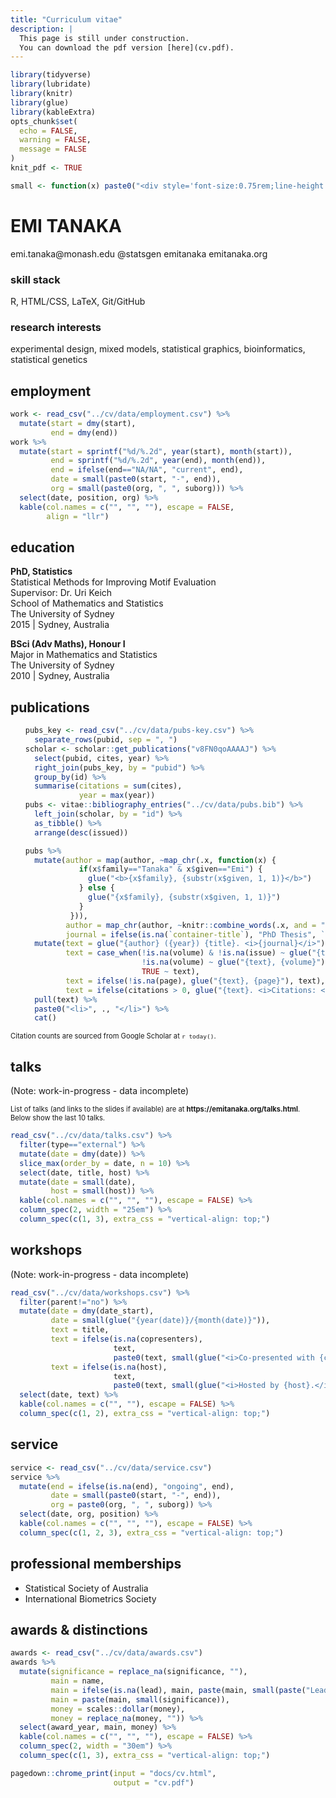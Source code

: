 ```yaml
---
title: "Curriculum vitae"
description: |
  This page is still under construction.  
  You can download the pdf version [here](cv.pdf).
---
```




<link rel="stylesheet" href="assets/cv-styles.css">

```r
library(tidyverse)
library(lubridate)
library(knitr)
library(glue)
library(kableExtra)
opts_chunk$set(
  echo = FALSE,
  warning = FALSE,
  message = FALSE
)
knit_pdf <- TRUE

small <- function(x) paste0("<div style='font-size:0.75rem;line-height:0.9rem;'>", x, "</div>")
```

<!--
Needs to be knitted twice for pdf to be updated to the latest.
-->


<main class="cv-canvas">

# [E]{.bigger}MI [T]{.bigger}ANAKA

<i class="fas fa-envelope"></i> emi.tanaka@monash.edu
<i class="fab fa-twitter"></i> @statsgen
<i class="fab fa-github"></i> emitanaka
<i class="fas fa-globe"></i> emitanaka.org


### skill stack

::: half

R, HTML/CSS, LaTeX, Git/GitHub

:::

### research interests

::: half

experimental design, mixed models, statistical graphics, bioinformatics, statistical genetics

:::

## employment

```r
work <- read_csv("../cv/data/employment.csv") %>% 
  mutate(start = dmy(start),
         end = dmy(end))
work %>% 
  mutate(start = sprintf("%d/%.2d", year(start), month(start)),
         end = sprintf("%d/%.2d", year(end), month(end)),
         end = ifelse(end=="NA/NA", "current", end),
         date = small(paste0(start, "-", end)),
         org = small(paste0(org, ", ", suborg))) %>% 
  select(date, position, org) %>% 
  kable(col.names = c("", "", ""), escape = FALSE,
        align = "llr")
```

## education

**PhD, Statistics**  
Statistical Methods for Improving Motif Evaluation  
Supervisor: Dr. Uri Keich  
School of Mathematics and Statistics  
The University of Sydney  
2015 | Sydney, Australia  

**BSci (Adv Maths), Honour I**  
Major in Mathematics and Statistics  
The University of Sydney  
2010 | Sydney, Australia  

## publications

<ol>
```r
pubs_key <- read_csv("../cv/data/pubs-key.csv") %>% 
  separate_rows(pubid, sep = ", ")
scholar <- scholar::get_publications("v8FN0qoAAAAJ") %>% 
  select(pubid, cites, year) %>% 
  right_join(pubs_key, by = "pubid") %>% 
  group_by(id) %>% 
  summarise(citations = sum(cites),
            year = max(year))
pubs <- vitae::bibliography_entries("../cv/data/pubs.bib") %>% 
  left_join(scholar, by = "id") %>% 
  as_tibble() %>% 
  arrange(desc(issued))

pubs %>% 
  mutate(author = map(author, ~map_chr(.x, function(x) {
            if(x$family=="Tanaka" & x$given=="Emi") {
              glue("<b>{x$family}, {substr(x$given, 1, 1)}</b>")
            } else {
              glue("{x$family}, {substr(x$given, 1, 1)}")
            } 
          })),
         author = map_chr(author, ~knitr::combine_words(.x, and = " & ")),
         journal = ifelse(is.na(`container-title`), "PhD Thesis", `container-title`)) %>% 
  mutate(text = glue("{author} ({year}) {title}. <i>{journal}</i>"),
         text = case_when(!is.na(volume) & !is.na(issue) ~ glue("{text}, {volume}({issue})"),
                          !is.na(volume) ~ glue("{text}, {volume}"),
                          TRUE ~ text),
         text = ifelse(!is.na(page), glue("{text}, {page}"), text),
         text = ifelse(citations > 0, glue("{text}. <i>Citations: <b>{citations}</b></i>."), text)) %>% 
  pull(text) %>% 
  paste0("<li>", ., "</li>") %>% 
  cat()
```
</ol>

<span style="font-size:0.7rem">Citation counts are sourced from Google Scholar at `r today()`.</span>

## talks

(Note: work-in-progress - data incomplete)

<span style="font-size:0.7rem">
List of talks (and links to the slides if available) are at <b>https://emitanaka.org/talks.html</b>.  
Below show the last 10 talks.
</span>

```r
read_csv("../cv/data/talks.csv") %>% 
  filter(type=="external") %>% 
  mutate(date = dmy(date)) %>% 
  slice_max(order_by = date, n = 10) %>% 
  select(date, title, host) %>% 
  mutate(date = small(date),
         host = small(host)) %>% 
  kable(col.names = c("", "", ""), escape = FALSE) %>% 
  column_spec(2, width = "25em") %>% 
  column_spec(c(1, 3), extra_css = "vertical-align: top;")
```


## workshops

(Note: work-in-progress -  data incomplete)

```r
read_csv("../cv/data/workshops.csv") %>% 
  filter(parent!="no") %>% 
  mutate(date = dmy(date_start),
         date = small(glue("{year(date)}/{month(date)}")),
         text = title,
         text = ifelse(is.na(copresenters), 
                       text, 
                       paste0(text, small(glue("<i>Co-presented with {copresenters}.</i>")))),
         text = ifelse(is.na(host), 
                       text, 
                       paste0(text, small(glue("<i>Hosted by {host}.</i>"))))) %>% 
  select(date, text) %>% 
  kable(col.names = c("", ""), escape = FALSE) %>% 
  column_spec(c(1, 2), extra_css = "vertical-align: top;")
```


## service

```r
service <- read_csv("../cv/data/service.csv")
service %>% 
  mutate(end = ifelse(is.na(end), "ongoing", end),
         date = small(paste0(start, "-", end)),
         org = paste0(org, ", ", suborg)) %>% 
  select(date, org, position) %>% 
  kable(col.names = c("", "", ""), escape = FALSE) %>% 
  column_spec(c(1, 2, 3), extra_css = "vertical-align: top;")
```

## professional memberships

* Statistical Society of Australia 
* International Biometrics Society

## awards & distinctions

```r
awards <- read_csv("../cv/data/awards.csv") 
awards %>% 
  mutate(significance = replace_na(significance, ""),
         main = name,
         main = ifelse(is.na(lead), main, paste(main, small(paste("Lead:", lead)))),
         main = paste(main, small(significance)),
         money = scales::dollar(money),
         money = replace_na(money, "")) %>% 
  select(award_year, main, money) %>% 
  kable(col.names = c("", "", ""), escape = FALSE) %>% 
  column_spec(2, width = "30em") %>% 
  column_spec(c(1, 3), extra_css = "vertical-align: top;")
```


</main>

```r
pagedown::chrome_print(input = "docs/cv.html",
                       output = "cv.pdf")
```

